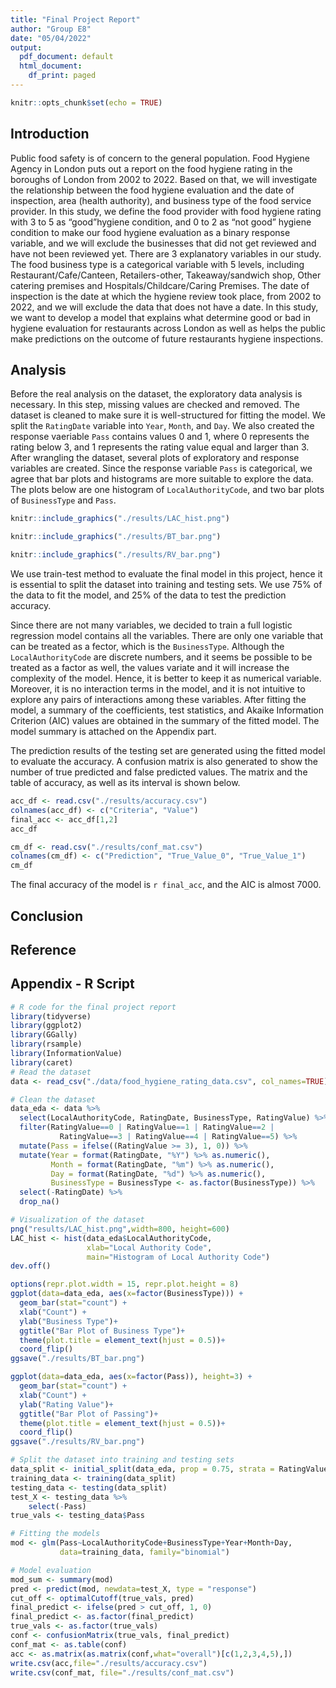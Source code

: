 ```yaml
---
title: "Final Project Report"
author: "Group E8"
date: "05/04/2022"
output:
  pdf_document: default
  html_document:
    df_print: paged
---
```


```r
knitr::opts_chunk$set(echo = TRUE)
```

## Introduction

Public food safety is of concern to the general population. Food Hygiene Agency in London puts out a report on the food hygiene rating in the boroughs of London from 2002 to 2022. Based on that, we will investigate the relationship between the food hygiene evaluation and the date of inspection, area (health authority), and business type of the food service provider. In this study, we define the food provider with food hygiene rating with 3 to 5 as “good”hygiene condition, and 0 to 2 as “not good” hygiene condition to make our food hygiene evaluation as a binary response variable, and we will exclude the businesses that did not get reviewed and have not been reviewed yet. There are 3 explanatory variables in our study. The food business type is a categorical variable with 5 levels, including Restaurant/Cafe/Canteen, Retailers-other, Takeaway/sandwich shop, Other catering premises and Hospitals/Childcare/Caring Premises. The date of inspection is the date at which the hygiene review took place, from 2002 to 2022, and we will exclude the data that does not have a date. In this study, we want to develop a model that explains what determine good or bad in hygiene evaluation for restaurants across London as well as helps the public make predictions on the outcome of future restaurants hygiene inspections. 


## Analysis

Before the real analysis on the dataset, the exploratory data analysis is necessary. In this step, missing values are checked and removed. The dataset is cleaned to make sure it is well-structured for fitting the model. We split the `RatingDate` variable into `Year`, `Month`, and `Day`. We also created the response vaeriable `Pass` contains values 0 and 1, where 0 represents the rating below 3, and 1 represents the rating value equal and larger than 3. After wrangling the dataset, several plots of exploratory and response variables are created. Since the response variable `Pass` is categorical, we agree that bar plots and histograms are more suitable to explore the data. The plots below are one histogram of `LocalAuthorityCode`, and two bar plots of `BusinessType` and `Pass`.

```r
knitr::include_graphics("./results/LAC_hist.png")
```

```r
knitr::include_graphics("./results/BT_bar.png")
```


```r
knitr::include_graphics("./results/RV_bar.png")
```


\newpage
We use train-test method to evaluate the final model in this project, hence it is essential to split the dataset into training and testing sets. We use 75% of the data to fit the model, and 25% of the data to test the prediction accuracy.

Since there are not many variables, we decided to train a full logistic regression model contains all the variables. There are only one variable that can be treated as a fector, which is the `BusinessType`. Although the `LocalAuthorityCode` are discrete numbers, and it seems be possible to be treated as a factor as well, the values variate and it will increase the complexity of the model. Hence, it is better to keep it as numerical variable. Moreover, it is no interaction terms in the model, and it is not intuitive to explore any pairs of interactions among these variables. After fitting the model, a summary of the coefficients, test statistics, and Akaike Information Criterion (AIC) values are obtained in the summary of the fitted model. The model summary is attached on the Appendix part.

The prediction results of the testing set are generated using the fitted model to evaluate the accuracy. A confusion matrix is also generated to show the number of true predicted and false predicted values. The matrix and the table of accuracy, as well as its interval is shown below.

```r
acc_df <- read.csv("./results/accuracy.csv")
colnames(acc_df) <- c("Criteria", "Value")
final_acc <- acc_df[1,2]
acc_df
```

```r
cm_df <- read.csv("./results/conf_mat.csv")
colnames(cm_df) <- c("Prediction", "True_Value_0", "True_Value_1")
cm_df
```

The final accuracy of the model is `r final_acc`, and the AIC is almost 7000.

## Conclusion

## Reference

## Appendix - R Script

```r
# R code for the final project report
library(tidyverse)
library(ggplot2)
library(GGally)
library(rsample)
library(InformationValue)
library(caret)
# Read the dataset
data <- read_csv("./data/food_hygiene_rating_data.csv", col_names=TRUE)

# Clean the dataset
data_eda <- data %>% 
  select(LocalAuthorityCode, RatingDate, BusinessType, RatingValue) %>%
  filter(RatingValue==0 | RatingValue==1 | RatingValue==2 | 
           RatingValue==3 | RatingValue==4 | RatingValue==5) %>%
  mutate(Pass = ifelse((RatingValue >= 3), 1, 0)) %>%
  mutate(Year = format(RatingDate, "%Y") %>% as.numeric(),
         Month = format(RatingDate, "%m") %>% as.numeric(),
         Day = format(RatingDate, "%d") %>% as.numeric(),
         BusinessType = BusinessType <- as.factor(BusinessType)) %>%
  select(-RatingDate) %>%
  drop_na()

```

```r
# Visualization of the dataset
png("results/LAC_hist.png",width=800, height=600)
LAC_hist <- hist(data_eda$LocalAuthorityCode, 
                 xlab="Local Authority Code",
                 main="Histogram of Local Authority Code")
dev.off()

options(repr.plot.width = 15, repr.plot.height = 8)
ggplot(data=data_eda, aes(x=factor(BusinessType))) +
  geom_bar(stat="count") +
  xlab("Count") +
  ylab("Business Type")+
  ggtitle("Bar Plot of Business Type")+
  theme(plot.title = element_text(hjust = 0.5))+
  coord_flip()
ggsave("./results/BT_bar.png")

ggplot(data=data_eda, aes(x=factor(Pass)), height=3) +
  geom_bar(stat="count") +
  xlab("Count") +
  ylab("Rating Value")+
  ggtitle("Bar Plot of Passing")+
  theme(plot.title = element_text(hjust = 0.5))+
  coord_flip()
ggsave("./results/RV_bar.png")
```

```r
# Split the dataset into training and testing sets
data_split <- initial_split(data_eda, prop = 0.75, strata = RatingValue)
training_data <- training(data_split)
testing_data <- testing(data_split)
test_X <- testing_data %>%
    select(-Pass)
true_vals <- testing_data$Pass

# Fitting the models
mod <- glm(Pass~LocalAuthorityCode+BusinessType+Year+Month+Day, 
           data=training_data, family="binomial")

# Model evaluation
mod_sum <- summary(mod)
pred <- predict(mod, newdata=test_X, type = "response")
cut_off <- optimalCutoff(true_vals, pred)
final_predict <- ifelse(pred > cut_off, 1, 0)
final_predict <- as.factor(final_predict)
true_vals <- as.factor(true_vals)
conf <- confusionMatrix(true_vals, final_predict)
conf_mat <- as.table(conf)
acc <- as.matrix(as.matrix(conf,what="overall")[c(1,2,3,4,5),])
write.csv(acc,file="./results/accuracy.csv")
write.csv(conf_mat, file="./results/conf_mat.csv")
```

